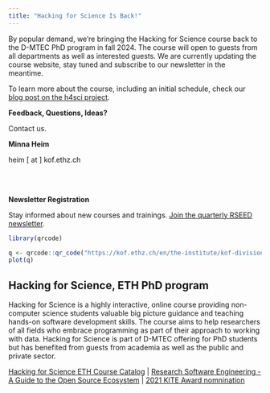 ```yaml
---
title: "Hacking for Science Is Back!"
---
```


By popular demand, we're bringing the Hacking for Science course back to the D-MTEC PhD program in fall 2024.
The course will open to guests from all departments as well as interested guests. 
We are currently updating the course website, stay tuned and subscribe to our newsletter in the meantime. 

To learn more about the course, including an initial schedule, check our [blog post on the h4sci project](posts/h4sci/).



::: {.column-margin}

**Feedback, Questions, Ideas?**

Contact us. 

**Minna Heim**

heim [ at ] kof.ethz.ch

<br><br>


**Newsletter Registration**

Stay informed about new courses and trainings. [Join the quarterly RSEED newsletter](https://kof.ethz.ch/en/the-institute/kof-divisions/research-division-kof-lab/rseed/subscription.html).

```r
library(qrcode)

q <- qrcode::qr_code("https://kof.ethz.ch/en/the-institute/kof-divisions/research-division-kof-lab/rseed/subscription.html")
plot(q)

```

:::



## Hacking for Science, ETH PhD program

Hacking for Science is a highly interactive, online course providing non-computer science students valuable big picture guidance and teaching hands-on software development skills. The course aims to help researchers of all fields who embrace programming as part of their approach to working with data. 
Hacking for Science is part of D-MTEC offering for PhD students but has benefited from guests from academia as well as the public and private sector. 

[Hacking for Science ETH Course Catalog](https://www.vvz.ethz.ch/Vorlesungsverzeichnis/lerneinheit.view?semkez=2022W&ansicht=KATALOGDATEN&lerneinheitId=161937&lang=en) | [Research Software Engineering - A Guide to the Open Source Ecosystem](https://rse-book.github.io) | [2021 KITE Award nomnination](https://ethz.ch/en/the-eth-zurich/education/innovation/kite-award/kite-award-2022/nominierte-projekte-kite-award-2022/hacking-for-social-sciences.html)


